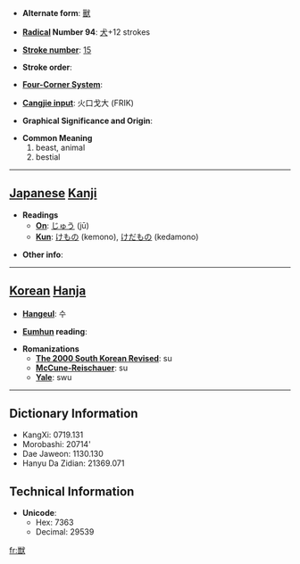 * '''Alternate form''': [[獸]]

* '''[[Wiktionary:Chinese radical index| Radical]] Number 94''': [[Wiktionary:Chinese radical index 犬|犬]]+12 strokes

* '''[[Wiktionary:Chinese total strokes index|Stroke number]]''': [[Wiktionary:Chinese total strokes index 15|15]]

* '''Stroke order''': 

* '''[[Wiktionary:Chinese four corner index|Four-Corner System]]''': 

* '''[[Wiktionary:Chinese Cangjie index|Cangjie input]]''': 火口戈大 (FRIK)

* '''Graphical Significance and Origin''': 

* '''Common Meaning'''
*#beast, animal
*# bestial


----

== [[Japanese]] [[Kanji]] ==

* '''Readings'''
** '''[[On]]''': [[じゅう]] (jū)
** '''[[Kun]]''': [[けもの]] (kemono), [[けだもの]] (kedamono)

* '''Other info''':  

----

== [[Korean]] [[Hanja]] ==

* '''[[Hangeul]]''': 수

* '''[[Eumhun]] reading''': 

* '''Romanizations'''
** '''[[The 2000 South Korean Revised Romanization|The 2000 South Korean Revised]]''': su
** '''[[McCune-Reischauer]]''': su
** '''[[Yale]]''': swu

----

== Dictionary Information ==

* KangXi: 0719.131
* Morobashi: 20714'
* Dae Jaweon: 1130.130
* Hanyu Da Zidian: 21369.071

== Technical Information ==

* '''Unicode''':
** Hex: 7363
** Decimal: 29539

[[fr:獣]]